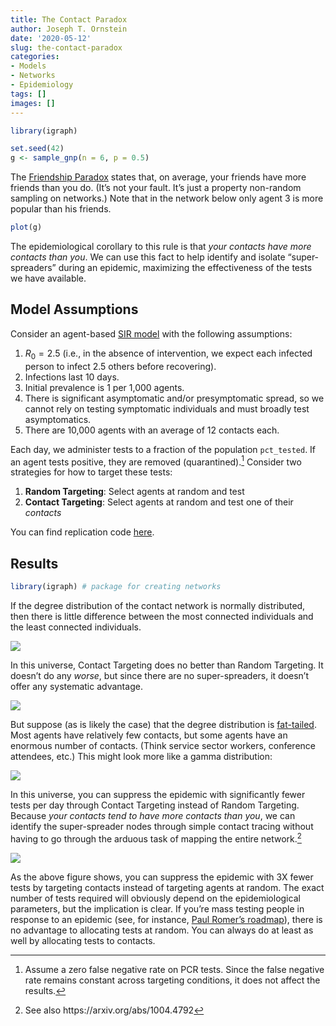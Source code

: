 ```yaml
---
title: The Contact Paradox
author: Joseph T. Ornstein
date: '2020-05-12'
slug: the-contact-paradox
categories: 
- Models
- Networks
- Epidemiology
tags: []
images: []
---
```


<!-- --- -->

<!-- ***Attention Conservation Notice:*** *The following post describes an agent-based epidemiological model demonstrating that simple contact tracing strictly outperforms mass random testing. If you already believe this without a model, you may skip the exposition. Maybe just look at the pretty charts.* -->

<!-- --- -->

```R
library(igraph)

set.seed(42)
g <- sample_gnp(n = 6, p = 0.5)
```

The [Friendship Paradox](https://en.wikipedia.org/wiki/Friendship_paradox) states that, on average, your friends have more friends than you do. (It's not your fault. It's just a property non-random sampling on networks.) Note that in the network below only agent 3 is more popular than his friends.

```r
plot(g)
```

The epidemiological corollary to this rule is that *your contacts have more contacts than you*. We can use this fact to help identify and isolate "super-spreaders" during an epidemic, maximizing the effectiveness of the tests we have available.

## Model Assumptions

Consider an agent-based [SIR model](https://en.wikipedia.org/wiki/Compartmental_models_in_epidemiology#The_SIR_model) with the following assumptions:
 
 1. $R_0 = 2.5$ (i.e., in the absence of intervention, we expect each infected person to infect 2.5 others before recovering).
 2. Infections last 10 days.
 3. Initial prevalence is 1 per 1,000 agents.
 4. There is significant asymptomatic and/or presymptomatic spread, so we cannot rely on testing symptomatic individuals and must broadly test asymptomatics.
 5. There are 10,000 agents with an average of 12 contacts each.
 
Each day, we administer tests to a fraction of the population `pct_tested`. If an agent tests positive, they are removed (quarantined).[^false-negative-rate] Consider two strategies for how to target these tests:

 1. **Random Targeting**: Select agents at random and test
 2. **Contact Targeting**: Select agents at random and test one of their *contacts*
 
You can find replication code [here](code/sir-model.R).

## Results


```R

library(igraph) # package for creating networks

```

If the degree distribution of the contact network is normally distributed, then there is little difference between the most connected individuals and the least connected individuals. 

![](figs/normal_distribution.png)

In this universe, Contact Targeting does no better than Random Targeting. It doesn't do any *worse*, but since there are no super-spreaders, it doesn't offer any systematic advantage.

![](figs/normal_results.png)

But suppose (as is likely the case) that the degree distribution is [fat-tailed](https://en.wikipedia.org/wiki/Fat-tailed_distribution). Most agents have relatively few contacts, but some agents have an enormous number of contacts. (Think service sector workers, conference attendees, etc.) This might look more like a gamma distribution:

![](figs/gamma_distribution.png)

In this universe, you can suppress the epidemic with significantly fewer tests per day through Contact Targeting instead of Random Targeting. Because *your contacts tend to have more contacts than you*, we can identify the super-spreader nodes through simple contact tracing without having to go through the arduous task of mapping the entire network.[^christakis-fowler]

![](figs/gamma_results.png)

As the above figure shows, you can suppress the epidemic with 3X fewer tests by targeting contacts instead of targeting agents at random. The exact number of tests required will obviously depend on the epidemiological parameters, but the implication is clear. If you're mass testing people in response to an epidemic (see, for instance, [Paul Romer's roadmap](https://roadmap.paulromer.net/paulromer-roadmap-report.pdf)), there is no advantage to allocating tests at random. You can always do at least as well by allocating tests to contacts. 


[^christakis-fowler]: See also https://arxiv.org/abs/1004.4792
[^false-negative-rate]: Assume a zero false negative rate on PCR tests. Since the false negative rate remains constant across targeting conditions, it does not affect the results. 


